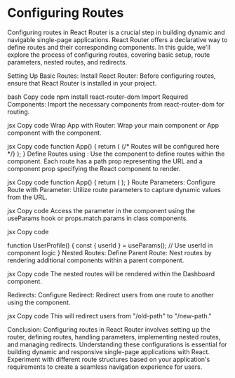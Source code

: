 # Configuring Routes

Configuring routes in React Router is a crucial step in building dynamic and navigable single-page applications. React Router offers a declarative way to define routes and their corresponding components. In this guide, we'll explore the process of configuring routes, covering basic setup, route parameters, nested routes, and redirects.

Setting Up Basic Routes:
Install React Router:
Before configuring routes, ensure that React Router is installed in your project.

bash
Copy code
npm install react-router-dom
Import Required Components:
Import the necessary components from react-router-dom for routing.

jsx
Copy code
Wrap App with Router:
Wrap your main component or App component with the <Router> component.

jsx
Copy code
function App() {
  return (
    <Router>
      {/* Routes will be configured here */}
    </Router>
  );
}
Define Routes using <Route>:
Use the <Route> component to define routes within the <Switch> component. Each route has a path prop representing the URL and a component prop specifying the React component to render.

jsx
Copy code
function App() {
  return (
    <Router>
      <Switch>
        <Route path="/" exact component={Home} />
        <Route path="/about" component={About} />
        <Route path="/contact" component={Contact} />
      </Switch>
    </Router>
  );
}
Route Parameters:
Configure Route with Parameter:
Utilize route parameters to capture dynamic values from the URL.

jsx
Copy code
<Route path="/users/:userId" component={UserProfile} />
Access the parameter in the component using the useParams hook or props.match.params in class components.

jsx
Copy code

function UserProfile() {
  const { userId } = useParams();
  // Use userId in component logic
}
Nested Routes:
Define Parent Route:
Nest routes by rendering additional <Route> components within a parent component.

jsx
Copy code
<Route path="/dashboard" component={Dashboard}>
  <Route path="/dashboard/profile" component={Profile} />
  <Route path="/dashboard/settings" component={Settings} />
</Route>
The nested routes will be rendered within the Dashboard component.

Redirects:
Configure Redirect:
Redirect users from one route to another using the <Redirect> component.

jsx
Copy code
<Redirect from="/old-path" to="/new-path" />
This will redirect users from "/old-path" to "/new-path."

Conclusion:
Configuring routes in React Router involves setting up the router, defining routes, handling parameters, implementing nested routes, and managing redirects. Understanding these configurations is essential for building dynamic and responsive single-page applications with React. Experiment with different route structures based on your application's requirements to create a seamless navigation experience for users.